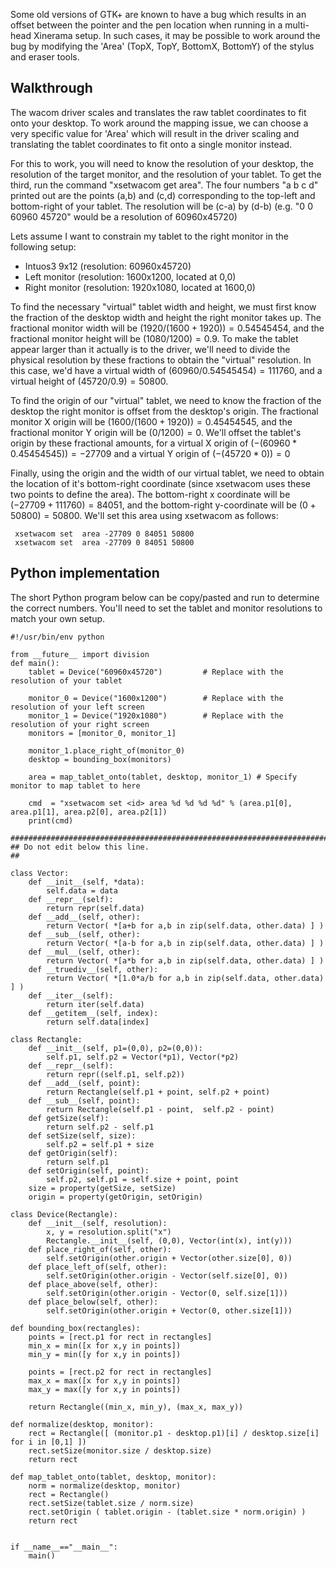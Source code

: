 Some old versions of GTK+ are known to have a bug which results in an offset between the pointer and the pen location when running in a multi-head Xinerama setup. In such cases, it may be possible to work around the bug by modifying the 'Area' (TopX, TopY, BottomX, BottomY) of the stylus and eraser tools.

== Walkthrough ==
The wacom driver scales and translates the raw tablet coordinates to fit onto your desktop. To work around the mapping issue, we can choose a very specific value for 'Area' which will result in the driver scaling and translating the tablet coordinates to fit onto a single monitor instead.

For this to work, you will need to know the resolution of your desktop, the resolution of the target monitor, and the resolution of your tablet. To get the third, run the command "xsetwacom get <id> area". The four numbers "a b c d" printed out are the points (a,b) and (c,d) corresponding to the top-left and bottom-right of your tablet. The resolution will be (c-a) by (d-b) (e.g. "0 0 60960 45720" would be a resolution of 60960x45720)

Lets assume I want to constrain my tablet to the right monitor in the following setup:
* Intuos3 9x12 (resolution: 60960x45720)
* Left monitor (resolution: 1600x1200, located at 0,0)
* Right monitor (resolution: 1920x1080, located at 1600,0)

To find the necessary "virtual" tablet width and height, we must first know the fraction of the desktop width and height the right monitor takes up. The fractional monitor width will be <math>(1920/(1600+1920)) = 0.54545454</math>, and the fractional monitor height will be <math>(1080/1200) = 0.9</math>. To make the tablet appear larger than it actually is to the driver, we'll need to divide the physical resolution by these fractions to obtain the "virtual" resolution. In this case, we'd have a virtual width of <math>(60960 / 0.54545454) = 111760</math>, and a virtual height of <math>(45720 / 0.9) = 50800</math>.

To find the origin of our "virtual" tablet, we need to know the fraction of the desktop the right monitor is offset from the desktop's origin. The fractional monitor X origin will be <math>(1600/(1600+1920)) = 0.45454545</math>, and the fractional monitor Y origin will be <math>(0 / 1200) = 0</math>. We'll offset the tablet's origin by these fractional amounts, for a virtual X origin of <math>(-(60960 * 0.45454545)) = -27709</math> and a virtual Y origin of <math>(-(45720*0)) = 0</math>

Finally, using the origin and the width of our virtual tablet, we need to obtain the location of it's bottom-right coordinate (since xsetwacom uses these two points to define the area). The bottom-right x coordinate will be <math>(-27709 + 111760) = 84051</math>, and the bottom-right y-coordinate will be <math>(0 + 50800) = 50800</math>. We'll set this area using xsetwacom as follows:

  xsetwacom set <stylus id> area -27709 0 84051 50800
  xsetwacom set <eraser id> area -27709 0 84051 50800


== Python implementation ==
The short Python program below can be copy/pasted and run to determine the correct numbers. You'll need to set the tablet and monitor resolutions to match your own setup.

<pre>#!/usr/bin/env python

from __future__ import division
def main():
    tablet = Device("60960x45720")         # Replace with the resolution of your tablet

    monitor_0 = Device("1600x1200")        # Replace with the resolution of your left screen
    monitor_1 = Device("1920x1080")        # Replace with the resolution of your right screen
    monitors = [monitor_0, monitor_1]

    monitor_1.place_right_of(monitor_0)
    desktop = bounding_box(monitors)

    area = map_tablet_onto(tablet, desktop, monitor_1) # Specify monitor to map tablet to here

    cmd  = "xsetwacom set <id> area %d %d %d %d" % (area.p1[0], area.p1[1], area.p2[0], area.p2[1])
    print(cmd)

#######################################################################
## Do not edit below this line.
##

class Vector:
    def __init__(self, *data):
        self.data = data
    def __repr__(self):
        return repr(self.data) 
    def __add__(self, other):
        return Vector( *[a+b for a,b in zip(self.data, other.data) ] )  
    def __sub__(self, other):
        return Vector( *[a-b for a,b in zip(self.data, other.data) ] )
    def __mul__(self, other):
        return Vector( *[a*b for a,b in zip(self.data, other.data) ] )
    def __truediv__(self, other):
        return Vector( *[1.0*a/b for a,b in zip(self.data, other.data) ] )
    def __iter__(self):
        return iter(self.data)
    def __getitem__(self, index):
        return self.data[index]

class Rectangle:
    def __init__(self, p1=(0,0), p2=(0,0)):
        self.p1, self.p2 = Vector(*p1), Vector(*p2)
    def __repr__(self):
        return repr((self.p1, self.p2))
    def __add__(self, point):
        return Rectangle(self.p1 + point, self.p2 + point)
    def __sub__(self, point):
        return Rectangle(self.p1 - point,  self.p2 - point)
    def getSize(self):
        return self.p2 - self.p1
    def setSize(self, size):
        self.p2 = self.p1 + size
    def getOrigin(self):
        return self.p1
    def setOrigin(self, point):
        self.p2, self.p1 = self.size + point, point
    size = property(getSize, setSize)
    origin = property(getOrigin, setOrigin)

class Device(Rectangle):
    def __init__(self, resolution):
        x, y = resolution.split("x")
        Rectangle.__init__(self, (0,0), Vector(int(x), int(y)))
    def place_right_of(self, other):
        self.setOrigin(other.origin + Vector(other.size[0], 0))
    def place_left_of(self, other):
        self.setOrigin(other.origin - Vector(self.size[0], 0))
    def place_above(self, other):
        self.setOrigin(other.origin - Vector(0, self.size[1]))
    def place_below(self, other):
        self.setOrigin(other.origin + Vector(0, other.size[1]))

def bounding_box(rectangles):
    points = [rect.p1 for rect in rectangles]
    min_x = min([x for x,y in points])
    min_y = min([y for x,y in points])

    points = [rect.p2 for rect in rectangles]
    max_x = max([x for x,y in points])
    max_y = max([y for x,y in points])

    return Rectangle((min_x, min_y), (max_x, max_y))

def normalize(desktop, monitor):
    rect = Rectangle([ (monitor.p1 - desktop.p1)[i] / desktop.size[i] for i in [0,1] ])
    rect.setSize(monitor.size / desktop.size)
    return rect

def map_tablet_onto(tablet, desktop, monitor):
    norm = normalize(desktop, monitor)
    rect = Rectangle()
    rect.setSize(tablet.size / norm.size)
    rect.setOrigin ( tablet.origin - (tablet.size * norm.origin) )
    return rect


if __name__=="__main__":
    main()

</pre>